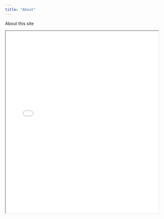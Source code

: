 ```yaml
---
title: "About"
---
```


About this site

<iframe src="files/Ann_Lian_Resume.pdf" width="100%" height="600px"></iframe>
